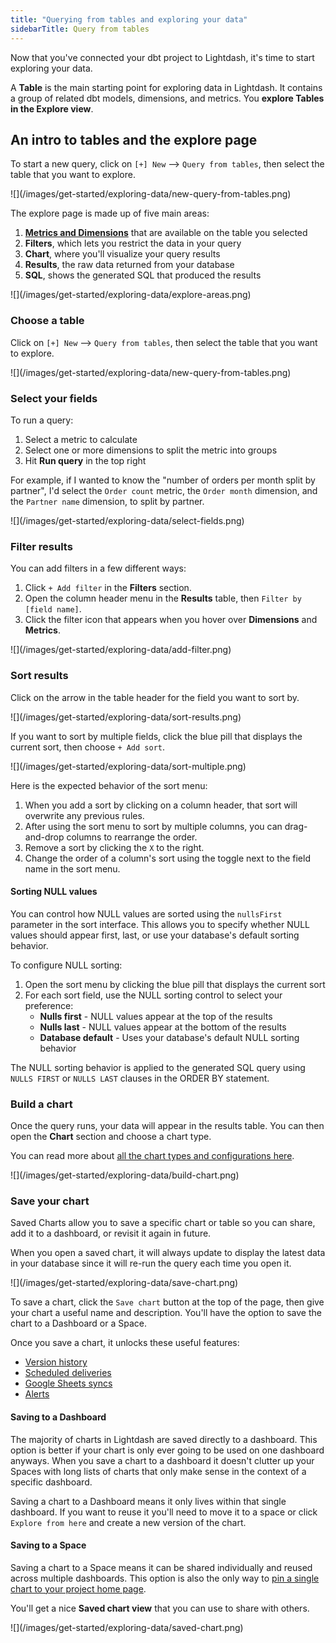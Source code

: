 ```yaml
---
title: "Querying from tables and exploring your data"
sidebarTitle: Query from tables
---
```


Now that you've connected your dbt project to Lightdash, it's time to start exploring your data.

A **Table** is the main starting point for exploring data in Lightdash. It contains a group of related dbt models, dimensions, and metrics. You **explore Tables in the Explore view**.


## An intro to tables and the explore page

To start a new query, click on `[+] New` --> `Query from tables`, then select the table that you want to explore.

<Frame>
  ![](/images/get-started/exploring-data/new-query-from-tables.png)
</Frame>

The explore page is made up of five main areas:

1. [**Metrics and Dimensions**](/get-started/exploring-data/intro-metrics-dimensions) that are available on the table you selected
2. **Filters**, which lets you restrict the data in your query
3. **Chart**, where you'll visualize your query results
4. **Results**, the raw data returned from your database
5. **SQL**, shows the generated SQL that produced the results

<Frame>
 ![](/images/get-started/exploring-data/explore-areas.png)
</Frame>


### Choose a table

Click on `[+] New` --> `Query from tables`, then select the table that you want to explore.

<Frame>
  ![](/images/get-started/exploring-data/new-query-from-tables.png)
</Frame>


### Select your fields

To run a query:

1. Select a metric to calculate
2. Select one or more dimensions to split the metric into groups
3. Hit **Run query** in the top right

For example, if I wanted to know the "number of orders per month split by partner", I'd select the `Order count` metric, the `Order month` dimension, and the `Partner name` dimension, to split by partner.

<Frame>
  ![](/images/get-started/exploring-data/select-fields.png)
</Frame>


### Filter results 

You can add filters in a few different ways: 

1. Click `+ Add filter` in the **Filters** section.
2. Open the column header menu in the **Results** table, then `Filter by [field name]`.
3. Click the filter icon that appears when you hover over **Dimensions** and **Metrics**.

<Frame>
  ![](/images/get-started/exploring-data/add-filter.png)
</Frame>


### Sort results

Click on the arrow in the table header for the field you want to sort by.

<Frame>
  ![](/images/get-started/exploring-data/sort-results.png)
</Frame>

If you want to sort by multiple fields, click the blue pill that displays the current sort, then choose `+ Add sort`.

<Frame>
  ![](/images/get-started/exploring-data/sort-multiple.png)
</Frame>

Here is the expected behavior of the sort menu:

1. When you add a sort by clicking on a column header, that sort will overwrite any previous rules.
2. After using the sort menu to sort by multiple columns, you can drag-and-drop columns to rearrange the order.
3. Remove a sort by clicking the `X` to the right.
4. Change the order of a column's sort using the toggle next to the field name in the sort menu.

#### Sorting NULL values

You can control how NULL values are sorted using the `nullsFirst` parameter in the sort interface. This allows you to specify whether NULL values should appear first, last, or use your database's default sorting behavior.

To configure NULL sorting:

1. Open the sort menu by clicking the blue pill that displays the current sort
2. For each sort field, use the NULL sorting control to select your preference:
   - **Nulls first** - NULL values appear at the top of the results
   - **Nulls last** - NULL values appear at the bottom of the results
   - **Database default** - Uses your database's default NULL sorting behavior

The NULL sorting behavior is applied to the generated SQL query using `NULLS FIRST` or `NULLS LAST` clauses in the ORDER BY statement.


### Build a chart

Once the query runs, your data will appear in the results table. You can then open the **Chart** section and choose a chart type.

You can read more about [all the chart types and configurations here](/references/chart-types).

<Frame>
  ![](/images/get-started/exploring-data/build-chart.png)
</Frame>


### Save your chart

Saved Charts allow you to save a specific chart or table so you can share, add it to a dashboard, or revisit it again in future.

When you open a saved chart, it will always update to display the latest data in your database since it will re-run the query each time you open it.

<Frame>
  ![](/images/get-started/exploring-data/save-chart.png)
</Frame>

To save a chart, click the `Save chart` button at the top of the page, then give your chart a useful name and description. You'll have the option to save the chart to a Dashboard or a Space.

Once you save a chart, it unlocks these useful features: 

- [Version history](/guides/version-history)
- [Scheduled deliveries](/guides/how-to-create-scheduled-deliveries)
- [Google Sheets syncs](/references/google-sheets)
- [Alerts](/guides/how-to-create-alerts)


#### Saving to a Dashboard

The majority of charts in Lightdash are saved directly to a dashboard. This option is better if your chart is only ever going to be used on one dashboard anyways. When you save a chart to a dashboard it doesn't clutter up your Spaces with long lists of charts that only make sense in the context of a specific dashboard. 

Saving a chart to a Dashboard means it only lives within that single dashboard. If you want to reuse it you'll need to move it to a space or click `Explore from here` and create a new version of the chart.


#### Saving to a Space 

Saving a chart to a Space means it can be shared individually and reused across multiple dashboards. This option is also the only way to [pin a single chart to your project home page](/guides/pinning).

You'll get a nice **Saved chart view** that you can use to share with others.

<Frame>
  ![](/images/get-started/exploring-data/saved-chart.png)
</Frame>
